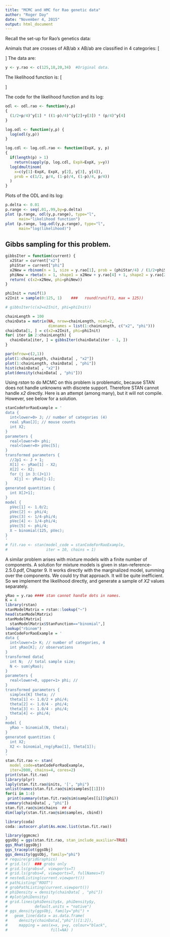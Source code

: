 ```yaml
---
title: "MCMC and HMC for Rao genetic data"
author: "Roger Day"
date: "November 4, 2015"
output: html_document
---
```


Recall the set-up for Rao's genetics data:

Animals that are crosses of AB/ab x  AB/ab are classified in 4 categories: 
\[\begin{array}{*{20}{c}}
  Y&{Genotype}&{\Pr (category|\theta )}&{\Pr (category|\pi )} \\ 
  {125}&{AB}&{(3 - 2\theta  + {\theta ^2})/4}&{\frac{1}{2} + \frac{\pi }{4}} \\ 
  {18}&{Ab}&{(2\theta  - {\theta ^2})/4}&{\frac{1}{4} - \frac{\pi }{4}} \\ 
  {20}&{aB}&{(2\theta  - {\theta ^2})/4}&{\frac{1}{4} - \frac{\pi }{4}} \\ 
  {34}&{ab}&{(1 - 2\theta  + {\theta ^2})/4}&{\frac{\pi }{4}} 
\end{array}\]
The data are:
```r
y <- y.rao <- c(125,18,20,34)  #Original data.

```

The likelihood function is:
\[\begin{gathered}
  ODL \propto [Y|\pi ] \propto {\left( {\frac{1}{2} + \frac{\pi }{4}} \right)^{{Y_1}}}{\left( {\frac{1}{4} - \frac{\pi }{4}} \right)^{{Y_2} + {Y_3}}}{\left( {\frac{\pi }{4}} \right)^{{Y_4}}}  \\
  \quad \quad \quad \quad \quad \quad  \propto \sum\limits_{{X_1} = 0}^{{Y_1}} {\frac{{n!}}{{{X_1}!{X}!{Y_2}!{Y_3}!{Y_4}!}}{{\left( {\frac{1}{2}} \right)}^{{X_1}}}{{\left( {\frac{1}{4} - \frac{\pi }{4}} \right)}^{{Y_2} + {Y_3}}}{{\left( {\frac{\pi }{4}} \right)}^{{X} + {Y_4}}}}   \\
  \quad \quad \quad \quad = \sum\limits_{{X_1} = 0}^{{Y_1}} {\frac{{n!}}{{{X_1}!{X}!{Y_2}!{Y_3}!{Y_4}!}}CDL(\pi ;{X_1},{X},{Y_2},{Y_3},{Y_4})}   \\ 
\end{gathered} \]

The code for the likelihood function and its log:
```r
odl <- odl.rao <- function(y,p)
{
  (1/2+p/4)^y[1] * ((1-p)/4)^(y[2]+y[3]) * (p/4)^y[4] 
}

log.odl <- function(y,p) {
  log(odl(y,p))
}

log.cdl <- log.cdl.rao <- function(ExpX, y, p)
{
  if(length(p) > 1)
    return(sapply(p, log.cdl, ExpX=ExpX, y=y))
  log(dmultinom(
    x=c(y[1]-ExpX, ExpX, y[2], y[3], y[4]), 
    prob = c(1/2, p/4, (1-p)/4, (1-p)/4, p/4))
  )
}

```
Plots of the ODL and its log:
```r
p.delta <- 0.01
p.range <- seq(.01,.99,by=p.delta)
plot (p.range, odl(y,p.range), type="l",
      main="likelihood function")
plot (p.range, log.odl(y,p.range), type="l",
      main="log(likelihood)")

```


## Gibbs sampling for this problem.

```r
gibbsIter = function(current) {
  x2Star = current["x2"]
  phiStar = current["phi"]
  x2New = rbinom(n = 1, size = y.rao[1], prob = (phiStar/4) / (1/2+phiStar/4))
  phiNew = rbeta(n = 1, shape1 = x2New + y.rao[4] + 1, shape2 = y.rao[2] + y.rao[3] + 1)
  return( c(x2=x2New, phi=phiNew))
}

phiInit = runif(1)
x2Init = sample(0:125, 1)    ###   round(runif(1, max = 125))

# gibbsIter(c(x2=x2Init, phi=phiInit))

chainLength = 100
chainData = matrix(NA, nrow=chainLength, ncol=2, 
                   dimnames = list(1:chainLength, c("x2", "phi")))
chainData[1, ] = c(x2=x2Init, phi=phiInit)
for( iter in 2:chainLength) {
  chainData[iter, ] = gibbsIter(chainData[iter - 1, ])
}

par(mfrow=c(2,1))
plot(1:chainLength, chainData[ , "x2"])
plot(1:chainLength, chainData[ , "phi"])
hist(chainData[ , "x2"])
plot(density(chainData[ , "phi"]))
```

Using *rstan* to do MCMC on this problem is problematic, because STAN does not handle unknowns with discrete support. Therefore STAN cannot handle *x2* directly. Here is an attempt (among many), but it will not compile. However, see below for a solution.
```r
stanCodeForRaoExample = '
data {
  int<lower=0> J; // number of categories (4) 
  real yRao[J]; // mouse counts
  int X2;
}
parameters {
  real<lower=0> phi;
  real<lower=0> pVec[5];
}
transformed parameters {
  //Jp1 <- J + 1;
  X[1] <- yRao[1] - X2;
  X[2] <- X2;
  for (j in 3:(J+1))
    X[j] <- yRao[j-1];
}
generated quantities {
  int X[J+1];
}
model {
  pVec[1] <- 1.0/2;
  pVec[2] <- phi/4;
  pVec[3] <- 1/4-phi/4;
  pVec[4] <- 1/4-phi/4;
  pVec[5] <- phi/4;
  X ~ binomial(125, pVec);
}
'
# fit.rao <- stan(model_code = stanCodeForRaoExample, 
#                 iter = 10, chains = 1)

```
A similar problem arises with mixture models with a finite number of components. A solution for mixture models is given in stan-reference-2.5.0.pdf, Chapter 9. It works directly with the marginalized model, summing over the components. We could try that approach. It will be quite inefficient. So we implement the likelihood directly, and generate a sample of *X2* values separately.

```r
yRao = y.rao #### stan cannot handle dots in names.
K = 4
library(rstan)
stanModelMatrix = rstan::lookup("~")
head(stanModelMatrix)
stanModelMatrix[
  stanModelMatrix$StanFunction=="binomial",] 
lookup("rbinom")
stanCodeForRaoExample = '
data {
  int<lower=1> K; // number of categories, 4
  int yRao[K]; // observations
}
transformed data{
  int N;  // total sample size;
  N <- sum(yRao);
}
parameters {
  real<lower=0, upper=1> phi; // 
}
transformed parameters {
  simplex[K] theta; // 
  theta[1] <- 1.0/2 + phi/4;
  theta[2] <- 1.0/4 - phi/4;
  theta[3] <- 1.0/4 - phi/4;
  theta[4] <- phi/4;
}
model {
  yRao ~ binomial(N, theta);
}
generated quantities {
  int X2;
  X2 <- binomial_rng(yRao[1], theta[1]);
}
'
stan.fit.rao <- stan(
  model_code=stanCodeForRaoExample,
  iter=2000, chains=4, cores=2)
print(stan.fit.rao)
library(plyr)
laply(stan.fit.rao@inits, '[', "phi")
unlist(names(stan.fit.rao@sim$samples[[1]]))
for(i in 1:4)
 print(summary(stan.fit.rao@sim$samples[[i]]$phi))
summary(chainData[ , "phi"])
stan.fit.rao@sim$chains  ## 4
dim(laply(stan.fit.rao@sim$samples, cbind))

library(coda)
coda::autocorr.plot(As.mcmc.list(stan.fit.rao))

library(ggmcmc)
ggsObj = ggs(stan.fit.rao, stan_include_auxiliar=TRUE)
ggs_Rhat(ggsObj)
ggs_traceplot(ggsObj)
ggs_density(ggsObj, family="phi")
# require(gridGraphics)
# grid.ls()  ### grobs only
# grid.ls(grobs=F, viewports=T)
# grid.ls(grobs=F, viewports=T, fullNames=T)
# nestedListing(current.viewport())
# pathListing("ROOT")
# grobPathListing(current.viewport())
# phiDensity = density(chainData[ , "phi"])
# #plot(phiDensity)
# grid.lines(phiDensity$x, phiDensity$y, 
#            default.units = "native")
# ggs_density(ggsObj, family="phi") +
#   geom_line(data = as.data.frame(
#     density(chainData[,"phi"])[1:2]),
#     mapping = aes(x=x, y=y, colour="black",
#                   fill=NA) )

```


